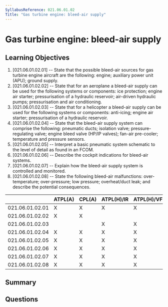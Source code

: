 ```yaml
---
SyllabusReference: 021.06.01.02
Title: "Gas turbine engine: bleed-air supply"
---
```


# Gas turbine engine: bleed-air supply

## Learning Objectives

1. [021.06.01.02.01] -- State that the possible bleed-air sources for gas
   turbine engine aircraft are the following: engine; auxiliary power unit
   (APU); ground supply.
2. [021.06.01.02.02] -- State that for an aeroplane a bleed-air supply can be
   used for the following systems or components: ice protection; engine air
   starter; pressurisation of a hydraulic reservoir; air-driven hydraulic pumps;
   pressurisation and air conditioning.
3. [021.06.01.02.03] -- State that for a helicopter a bleed-air supply can be
   used for the following systems or components: anti-icing; engine air starter;
   pressurisation of a hydraulic reservoir.
4. [021.06.01.02.04] -- State that the bleed-air supply system can comprise the
   following: pneumatic ducts; isolation valve; pressure-regulating valve;
   engine bleed valve (HP/IP valves); fan-air pre-cooler; temperature and
   pressure sensors.
5. [021.06.01.02.05] -- Interpret a basic pneumatic system schematic to the
   level of detail as found in an FCOM.
6. [021.06.01.02.06] -- Describe the cockpit indications for bleed-air systems.
7. [021.06.01.02.07] -- Explain how the bleed-air supply system is controlled
   and monitored.
8. [021.06.01.02.08] -- State the following bleed-air malfunctions:
   over-temperature; over-pressure; low pressure; overheat/duct leak; and
   describe the potential consequences.

|                 | ATPL(A) | CPL(A) | ATPL(H)/IR | ATPL(H)/VFR | CPL(H) | IR  | CBIR(A) |
| --------------- | ------- | ------ | ---------- | ----------- | ------ | --- | ------- |
| 021.06.01.02.01 | X       | X      | X          | X           | X      |     |         |
| 021.06.01.02.02 | X       | X      |            |             |        |     |         |
| 021.06.01.02.03 |         |        | X          | X           | X      |     |         |
| 021.06.01.02.04 | X       | X      | X          | X           | X      |     |         |
| 021.06.01.02.05 | X       | X      | X          | X           | X      |     |         |
| 021.06.01.02.06 | X       | X      | X          | X           | X      |     |         |
| 021.06.01.02.07 | X       | X      | X          | X           | X      |     |         |
| 021.06.01.02.08 | X       | X      | X          | X           | X      |     |         |

## Summary

## Questions

